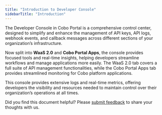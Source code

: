 ```yaml
---
title: "Introduction to Developer Console"
sidebarTitle: "Introduction"
---
```


The Developer Console in Cobo Portal is a comprehensive control center, designed to simplify and enhance the management of API keys, API logs, webhook events, and callback messages across different sections of your organization’s infrastructure. 

Now split into **WaaS 2.0** and **Cobo Portal Apps**, the console provides focused tools and real-time insights, helping developers streamline workflows and manage applications more easily. The WaaS 2.0 tab covers a full suite of API management functionalities, while the Cobo Portal Apps tab provides streamlined monitoring for Cobo platform applications. 

This console provides extensive logs and real-time metrics, offering developers the visibility and resources needed to maintain control over their organization’s operations at all times.

<Tip>Did you find this document helpful? Please [submit feedback](https://forms.zohopublic.com/cobo/form/DocumentFeedbackForm/formperma/QvLOhxJv1_JMsJ-1dleZ8Itb_7rzN-LtgvsDdxosoVI?referrername=manuals) to share your thoughts with us.</Tip>